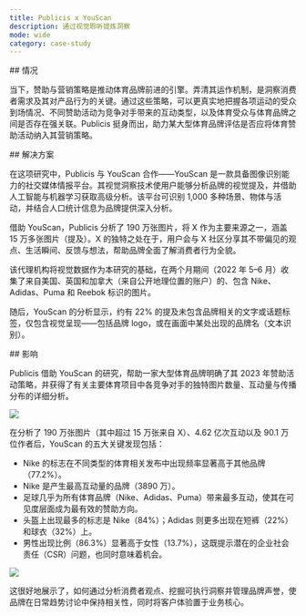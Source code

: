 ```yaml
---
title: Publicis x YouScan
description: 通过视觉聆听提炼洞察
mode: wide
category: case-study
---
```


<div id="situation">
  ## 情况
</div>

当下，赞助与营销策略是推动体育品牌前进的引擎。弄清其运作机制，是洞察消费者需求及其对产品行为的关键。通过这些策略，可以更真实地把握各项运动的受众到场情况、不同赞助活动为竞争对手带来的互动类型，以及体育受众与体育品牌之间是否存在强关联。Publicis 挺身而出，助力某大型体育品牌评估是否应将体育赞助活动纳入其营销策略。

<div id="solution">
  ## 解决方案
</div>

在这项研究中，Publicis 与 YouScan 合作——YouScan 是一款具备图像识别能力的社交媒体情报平台。其视觉洞察技术使用户能够分析品牌的视觉提及，并借助人工智能与机器学习获取高级分析。该平台可识别 1,000 多种场景、物体与活动，并结合人口统计信息为品牌提供深入分析。

借助 YouScan，Publicis 分析了 190 万张图片，将 X 作为主要来源之一，涵盖 15 万多张图片（提及）。X 的独特之处在于，用户会与 X 社区分享其不带偏见的观点、生活瞬间、反馈与想法，帮助品牌全面了解消费者行为全貌。 

该代理机构将视觉数据作为本研究的基础，在两个月期间（2022 年 5–6 月）收集了来自美国、英国和加拿大（来自公开地理位置的账户）的、包含 Nike、Adidas、Puma 和 Reebok 标识的图片。 

随后，YouScan 的分析显示，约有 22% 的提及未包含品牌相关的文字或话题标签，仅包含视觉呈现——包括品牌 logo，或在画面中某处出现的品牌名（文本识别）。

<div id="impact">
  ## 影响
</div>

Publicis 借助 YouScan 的研究，帮助一家大型体育品牌明确了其 2023 年赞助活动策略，并获得了有关主要体育项目中各竞争对手的独特图片数量、互动量与传播分布的详细分析。

![](/images/success-stories/publicis-youscan-1.png)

在分析了 190 万张图片（其中超过 15 万张来自 X）、4.62 亿次互动以及 90.1 万位作者后，YouScan 的五大关键发现包括：

- Nike 的标志在不同类型的体育相关发布中出现频率显著高于其他品牌（77.2%）。
- Nike 是产生最高互动量的品牌（3890 万）。
- 足球几乎为所有体育品牌（Nike、Adidas、Puma）带来最多互动，使其在可见度层面成为最有效的赞助方向。
- 头盔上出现最多的标志是 Nike（84%）；Adidas 则更多出现在短裤（22%）和球衣（32%）上。
- 男性出现比例（86.3%）显著高于女性（13.7%），这既提示潜在的企业社会责任（CSR）问题，也同时意味着机会。

![](/images/success-stories/publicis-youscan-2.png)

这很好地展示了，如何通过分析消费者观点、挖掘可执行洞察并管理品牌声誉，使品牌在日常趋势讨论中保持相关性，同时将客户体验置于业务核心。